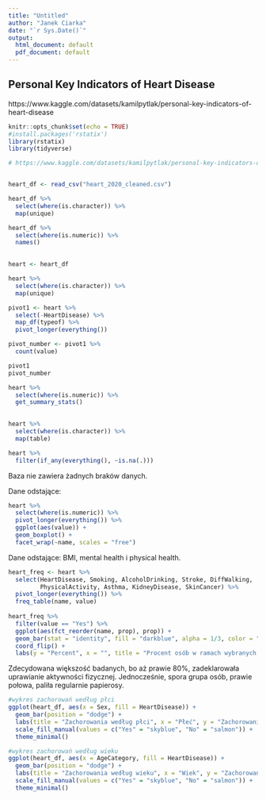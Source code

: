 ---
title: "Untitled"
author: "Janek Ciarka"
date: "`r Sys.Date()`"
output:
  html_document: default
  pdf_document: default
---

## Personal Key Indicators of Heart Disease
https://www.kaggle.com/datasets/kamilpytlak/personal-key-indicators-of-heart-disease

```{r setup, include=FALSE}
knitr::opts_chunk$set(echo = TRUE)
#install.packages('rstatix')
library(rstatix)
library(tidyverse)
```

```{r}
# https://www.kaggle.com/datasets/kamilpytlak/personal-key-indicators-of-heart-disease


heart_df <- read_csv("heart_2020_cleaned.csv")

heart_df %>% 
  select(where(is.character)) %>% 
  map(unique)

heart_df %>% 
  select(where(is.numeric)) %>% 
  names()
  


```

```{r}

heart <- heart_df

heart %>% 
  select(where(is.character)) %>% 
  map(unique) 

```

```{r}
pivot1 <- heart %>% 
  select(-HeartDisease) %>% 
  map_df(typeof) %>% 
  pivot_longer(everything()) 

pivot_number <- pivot1 %>% 
  count(value)

pivot1
pivot_number

```

```{r}
heart %>% 
  select(where(is.numeric)) %>% 
  get_summary_stats()
  


```

```{r}

heart %>% 
  select(where(is.character)) %>% 
  map(table)


```


```{r}

heart %>% 
  filter(if_any(everything(), ~is.na(.)))


```

Baza nie zawiera żadnych braków danych.  

Dane odstające:

```{r}
heart %>% 
  select(where(is.numeric)) %>% 
  pivot_longer(everything()) %>% 
  ggplot(aes(value)) +
  geom_boxplot() +
  facet_wrap(~name, scales = "free")
```

Dane odstające: BMI, mental health i physical health.


```{r}
heart_freq <- heart %>% 
  select(HeartDisease, Smoking, AlcoholDrinking, Stroke, DiffWalking, 
         PhysicalActivity, Asthma, KidneyDisease, SkinCancer) %>% 
  pivot_longer(everything()) %>% 
  freq_table(name, value) 
  
heart_freq %>% 
  filter(value == "Yes") %>% 
  ggplot(aes(fct_reorder(name, prop), prop)) +
  geom_bar(stat = "identity", fill = "darkblue", alpha = 1/3, color = "black") +
  coord_flip() +
  labs(y = "Percent", x = "", title = "Procent osób w ramach wybranych zmiennych dychotomicznych")
```

Zdecydowana większość badanych, bo aż prawie 80%, zadeklarowała uprawianie aktywności fizycznej. Jednocześnie, spora grupa osób, prawie połowa, paliła regularnie papierosy.

```{r}
#wykres zachorowań według płci
ggplot(heart_df, aes(x = Sex, fill = HeartDisease)) +
  geom_bar(position = "dodge") +
  labs(title = "Zachorowania według płci", x = "Płeć", y = "Zachorowania") +
  scale_fill_manual(values = c("Yes" = "skyblue", "No" = "salmon")) +
  theme_minimal()

#wykres zachorowań według wieku
ggplot(heart_df, aes(x = AgeCategory, fill = HeartDisease)) +
  geom_bar(position = "dodge") +
  labs(title = "Zachorowania według wieku", x = "Wiek", y = "Zachorowania") +
  scale_fill_manual(values = c("Yes" = "skyblue", "No" = "salmon")) +
  theme_minimal()

```
